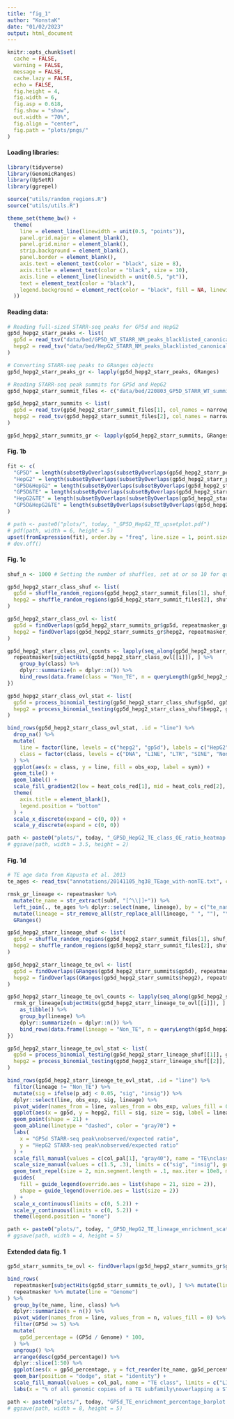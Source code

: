 ```yaml
---
title: "fig_1"
author: "KonstaK"
date: "01/02/2023"
output: html_document
---
```


```r
knitr::opts_chunk$set(
  cache = FALSE,
  warning = FALSE,
  message = FALSE,
  cache.lazy = FALSE,
  echo = FALSE,
  fig.height = 4,
  fig.width = 6,
  fig.asp = 0.618,
  fig.show = "show",
  out.width = "70%",
  fig.align = "center",
  fig.path = "plots/pngs/"
)
```

#### Loading libraries:

```r
library(tidyverse)
library(GenomicRanges)
library(UpSetR)
library(ggrepel)

source("utils/random_regions.R")
source("utils/utils.R")

theme_set(theme_bw() +
  theme(
    line = element_line(linewidth = unit(0.5, "points")),
    panel.grid.major = element_blank(),
    panel.grid.minor = element_blank(),
    strip.background = element_blank(),
    panel.border = element_blank(),
    axis.text = element_text(color = "black", size = 8),
    axis.title = element_text(color = "black", size = 10),
    axis.line = element_line(linewidth = unit(0.5, "pt")),
    text = element_text(color = "black"),
    legend.background = element_rect(color = "black", fill = NA, linewidth = 0.5, linetype = "solid")
  ))
```

#### Reading data:

```r
# Reading full-sized STARR-seq peaks for GP5d and HepG2
gp5d_hepg2_starr_peaks <- list(
  gp5d = read_tsv("data/bed/GP5D_WT_STARR_NM_peaks_blacklisted_canonical_chrs.bed", col_names = narrowpeak_colnames),
  hepg2 = read_tsv("data/bed/HepG2_STARR_NM_peaks_blacklisted_canonical_chrs.bed", col_names = narrowpeak_colnames)
)

# Converting STARR-seq peaks to GRanges objects
gp5d_hepg2_starr_peaks_gr <- lapply(gp5d_hepg2_starr_peaks, GRanges)

# Reading STARR-seq peak summits for GP5d and HepG2
gp5d_hepg2_starr_summit_files <- c("data/bed/220803_GP5D_STARR_WT_summits_blacklisted_canonical_chrs.bed", "data/bed/220803_HepG2_STARR_summits_blacklisted_canonical_chrs.bed")

gp5d_hepg2_starr_summits <- list(
  gp5d = read_tsv(gp5d_hepg2_starr_summit_files[1], col_names = narrowpeak_colnames),
  hepg2 = read_tsv(gp5d_hepg2_starr_summit_files[2], col_names = narrowpeak_colnames)
)

gp5d_hepg2_starr_summits_gr <- lapply(gp5d_hepg2_starr_summits, GRanges)
```

#### Fig. 1b

```r

fit <- c(
  "GP5D" = length(subsetByOverlaps(subsetByOverlaps(gp5d_hepg2_starr_peaks_gr$gp5d, gp5d_hepg2_starr_peaks_gr$hepg2, invert = T), repeatmasker_gr, invert = T)),
  "HepG2" = length(subsetByOverlaps(subsetByOverlaps(gp5d_hepg2_starr_peaks_gr$hepg2, gp5d_hepg2_starr_peaks_gr$gp5d, invert = T), repeatmasker_gr, invert = T)),
  "GP5D&HepG2" = length(subsetByOverlaps(subsetByOverlaps(gp5d_hepg2_starr_peaks_gr$gp5d, gp5d_hepg2_starr_peaks_gr$hepg2), repeatmasker_gr, invert = T)),
  "GP5D&TE" = length(subsetByOverlaps(subsetByOverlaps(gp5d_hepg2_starr_peaks_gr$gp5d, repeatmasker_gr), gp5d_hepg2_starr_peaks_gr$hepg2, invert = T)),
  "HepG2&TE" = length(subsetByOverlaps(subsetByOverlaps(gp5d_hepg2_starr_peaks_gr$hepg2, repeatmasker_gr), gp5d_hepg2_starr_peaks_gr$gp5d, invert = T)),
  "GP5D&HepG2&TE" = length(subsetByOverlaps(subsetByOverlaps(gp5d_hepg2_starr_peaks_gr$gp5d, gp5d_hepg2_starr_peaks_gr$hepg2), repeatmasker_gr))
)

# path <- paste0("plots/", today, "_GP5D_HepG2_TE_upsetplot.pdf")
# pdf(path, width = 6, height = 5)
upset(fromExpression(fit), order.by = "freq", line.size = 1, point.size = 2.5, text.scale = 1.4)
# dev.off()
```

#### Fig. 1c

```r
shuf_n <- 1000 # Setting the number of shuffles, set at or so 10 for quick run of the report, 1000 shuffles is what is used for final figures

gp5d_hepg2_starr_class_shuf <- list(
  gp5d = shuffle_random_regions(gp5d_hepg2_starr_summit_files[1], shuf_n, repeatmasker_gr, level = "class"),
  hepg2 = shuffle_random_regions(gp5d_hepg2_starr_summit_files[2], shuf_n, repeatmasker_gr, level = "class")
)

gp5d_hepg2_starr_class_ovl <- list(
  gp5d = findOverlaps(gp5d_hepg2_starr_summits_gr$gp5d, repeatmasker_gr),
  hepg2 = findOverlaps(gp5d_hepg2_starr_summits_gr$hepg2, repeatmasker_gr)
)

gp5d_hepg2_starr_class_ovl_counts <- lapply(seq_along(gp5d_hepg2_starr_class_ovl), function(i) {
  repeatmasker[subjectHits(gp5d_hepg2_starr_class_ovl[[i]]), ] %>%
    group_by(class) %>%
    dplyr::summarize(n = dplyr::n()) %>%
    bind_rows(data.frame(class = "Non_TE", n = queryLength(gp5d_hepg2_starr_class_ovl[[i]]) - length(unique(queryHits(gp5d_hepg2_starr_class_ovl[[i]])))))
})

gp5d_hepg2_starr_class_ovl_stat <- list(
  gp5d = process_binomial_testing(gp5d_hepg2_starr_class_shuf$gp5d, gp5d_hepg2_starr_class_ovl_counts[[1]], "class"),
  hepg2 = process_binomial_testing(gp5d_hepg2_starr_class_shuf$hepg2, gp5d_hepg2_starr_class_ovl_counts[[2]], "class")
)

bind_rows(gp5d_hepg2_starr_class_ovl_stat, .id = "line") %>%
  drop_na() %>%
  mutate(
    line = factor(line, levels = c("hepg2", "gp5d"), labels = c("HepG2", "GP5d")),
    class = factor(class, levels = c("DNA", "LINE", "LTR", "SINE", "Non_TE"))
  ) %>%
  ggplot(aes(x = class, y = line, fill = obs_exp, label = sym)) +
  geom_tile() +
  geom_label() +
  scale_fill_gradient2(low = heat_cols_red[1], mid = heat_cols_red[2], high = heat_cols_red[3], limits = c(-.5, 3.5), midpoint = 1, name = "Observed/expected\nratio") +
  theme(
    axis.title = element_blank(),
    legend.position = "bottom"
  ) +
  scale_x_discrete(expand = c(0, 0)) +
  scale_y_discrete(expand = c(0, 0))

path <- paste0("plots/", today, "_GP5D_HepG2_TE_class_OE_ratio_heatmap.pdf")
# ggsave(path, width = 3.5, height = 2)
```

#### Fig. 1d

```r
# TE age data from Kapusta et al. 2013
te_ages <- read_tsv("annotations/20141105_hg38_TEage_with-nonTE.txt", col_names = c("name", "class", "family", "class_family", "avg_percentage_div", "lineage", "origin"))

rmsk_gr_lineage <- repeatmasker %>%
  mutate(te_name = str_extract(subf, "[^\\|]+")) %>%
  left_join(., te_ages %>% dplyr::select(name, lineage), by = c("te_name" = "name")) %>%
  mutate(lineage = str_remove_all(str_replace_all(lineage, " ", ""), "\\/[:graph:]+$|\\+[:graph:]+$|\\d+\\_")) %>%
  GRanges()

gp5d_hepg2_starr_lineage_shuf <- list(
  gp5d = shuffle_random_regions(gp5d_hepg2_starr_summit_files[1], shuf_n, rmsk_gr_lineage, level = "lineage"),
  hepg2 = shuffle_random_regions(gp5d_hepg2_starr_summit_files[2], shuf_n, rmsk_gr_lineage, level = "lineage")
)

gp5d_hepg2_starr_lineage_te_ovl <- list(
  gp5d = findOverlaps(GRanges(gp5d_hepg2_starr_summits$gp5d), repeatmasker_gr),
  hepg2 = findOverlaps(GRanges(gp5d_hepg2_starr_summits$hepg2), repeatmasker_gr)
)

gp5d_hepg2_starr_lineage_te_ovl_counts <- lapply(seq_along(gp5d_hepg2_starr_lineage_te_ovl), function(i) {
  rmsk_gr_lineage[subjectHits(gp5d_hepg2_starr_lineage_te_ovl[[i]]), ] %>%
    as_tibble() %>%
    group_by(lineage) %>%
    dplyr::summarize(n = dplyr::n()) %>%
    bind_rows(data.frame(lineage = "Non_TE", n = queryLength(gp5d_hepg2_starr_lineage_te_ovl[[i]]) - length(queryHits(gp5d_hepg2_starr_lineage_te_ovl[[i]]))))
})

gp5d_hepg2_starr_lineage_te_ovl_stat <- list(
  gp5d = process_binomial_testing(gp5d_hepg2_starr_lineage_shuf[[1]], gp5d_hepg2_starr_lineage_te_ovl_counts[[1]], "lineage"),
  hepg2 = process_binomial_testing(gp5d_hepg2_starr_lineage_shuf[[2]], gp5d_hepg2_starr_lineage_te_ovl_counts[[2]], "lineage")
)

bind_rows(gp5d_hepg2_starr_lineage_te_ovl_stat, .id = "line") %>%
  filter(lineage != "Non_TE") %>%
  mutate(sig = ifelse(p_adj < 0.05, "sig", "insig")) %>%
  dplyr::select(line, obs_exp, sig, lineage) %>%
  pivot_wider(names_from = line, values_from = obs_exp, values_fill = 0) %>%
  ggplot(aes(x = gp5d, y = hepg2, fill = sig, size = sig, label = lineage)) +
  geom_point(shape = 21) +
  geom_abline(linetype = "dashed", color = "gray70") +
  labs(
    x = "GP5d STARR-seq peak\nobserved/expected ratio",
    y = "HepG2 STARR-seq peak\nobserved/expected ratio"
  ) +
  scale_fill_manual(values = c(col_pal[1], "gray40"), name = "TE\nclass", limits = c("sig", "insig")) +
  scale_size_manual(values = c(1.5, .3), limits = c("sig", "insig"), guide = "none") +
  geom_text_repel(size = 2, min.segment.length = .1, max.iter = 10e8, max.time = 5, max.overlaps = 50) +
  guides(
    fill = guide_legend(override.aes = list(shape = 21, size = 2)),
    shape = guide_legend(override.aes = list(size = 2))
  ) +
  scale_x_continuous(limits = c(0, 5.2)) +
  scale_y_continuous(limits = c(0, 5.2)) +
  theme(legend.position = "none")

path <- paste0("plots/", today, "_GP5D_HepG2_TE_lineage_enrichment_scatterplot.pdf")
# ggsave(path, width = 4, height = 5)
```

#### Extended data fig. 1

```r
gp5d_starr_summits_te_ovl <- findOverlaps(gp5d_hepg2_starr_summits_gr$gp5d, repeatmasker_gr)

bind_rows(
  repeatmasker[subjectHits(gp5d_starr_summits_te_ovl), ] %>% mutate(line = "GP5d"),
  repeatmasker %>% mutate(line = "Genome")
) %>%
  group_by(te_name, line, class) %>%
  dplyr::summarize(n = n()) %>%
  pivot_wider(names_from = line, values_from = n, values_fill = 0) %>%
  filter(GP5d >= 5) %>%
  mutate(
    gp5d_percentage = (GP5d / Genome) * 100,
  ) %>%
  ungroup() %>%
  arrange(desc(gp5d_percentage)) %>%
  dplyr::slice(1:50) %>%
  ggplot(aes(x = gp5d_percentage, y = fct_reorder(te_name, gp5d_percentage), fill = class)) +
  geom_bar(position = "dodge", stat = "identity") +
  scale_fill_manual(values = col_pal, name = "TE class", limits = c("LINE", "SINE", "LTR", "DNA")) +
  labs(x = "% of all genomic copies of a TE subfamily\noverlapping a STARR-seq peak summit", y = "")

path <- paste0("plots/", today, "GP5d_TE_enrichment_percentage_barplot.pdf")
# ggsave(path, width = 8, height = 5)
```
